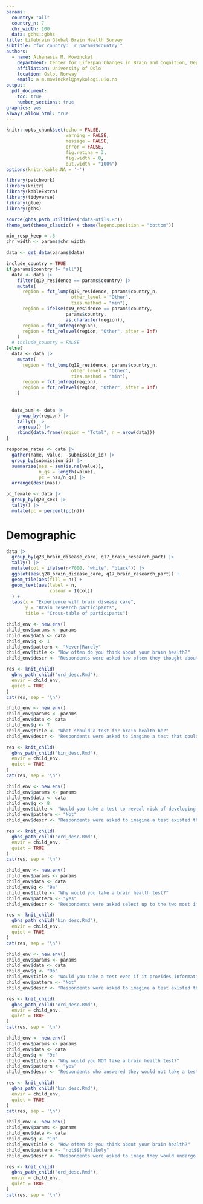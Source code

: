 ```yaml
---
params: 
  country: "all"
  country_n: 7
  chr_width: 100
  data: gbhs::gbhs
title: Lifebrain Global Brain Health Survey
subtitle: "for country: `r params$country`"
authors:
  - name: Athanasia M. Mowinckel
    department: Center for Lifespan Changes in Brain and Cognition, Dept. of Psychology
    affiliation: University of Oslo
    location: Oslo, Norway
    email: a.m.mowinckel@psykologi.uio.no
output: 
  pdf_document:
    toc: true
    number_sections: true
graphics: yes
always_allow_html: true
---
```


```r
knitr::opts_chunk$set(echo = FALSE, 
                      warning = FALSE,
                      message = FALSE,
                      error = FALSE,
                      fig.retina = 3,
                      fig.width = 8,
                      out.width = "100%")
options(knitr.kable.NA = '-')

library(patchwork)
library(knitr)
library(kableExtra)
library(tidyverse) 
library(glue)
library(gbhs)

source(gbhs_path_utilities("data-utils.R"))
theme_set(theme_classic() + theme(legend.position = "bottom"))

min_resp_keep = .3
chr_width <- params$chr_width
```


```r
data <- get_data(params$data)

include_country = TRUE
if(params$country != "all"){
  data <- data |> 
    filter(q19_residence == params$country) |> 
    mutate(
      region = fct_lump(q19_residence, params$country_n, 
                        other_level = "Other", 
                        ties.method = "min"),
      region = ifelse(q19_residence == params$country, 
                      params$country, 
                      as.character(region)),
      region = fct_infreq(region),
      region = fct_relevel(region, "Other", after = Inf)
    )
  # include_country = FALSE
}else{
  data <- data |> 
    mutate(
      region = fct_lump(q19_residence, params$country_n, 
                        other_level = "Other", 
                        ties.method = "min"),
      region = fct_infreq(region),
      region = fct_relevel(region, "Other", after = Inf)
    )
  
  
  data_sum <- data |>
    group_by(region) |>
    tally() |> 
    ungroup() |> 
    rbind(data.frame(region = "Total", n = nrow(data)))
}

response_rates <- data |> 
  gather(name, value, -submission_id) |> 
  group_by(submission_id) |> 
  summarise(nas = sum(is.na(value)),
            n_qs = length(value),
            pc = nas/n_qs) |> 
  arrange(desc(nas))

pc_female <- data |> 
  group_by(q20_sex) |> 
  tally() |> 
  mutate(pc = percent(pc(n)))
```

\newpage

# Demographic

```r
data |> 
  group_by(q28_brain_disease_care, q17_brain_research_part) |> 
  tally() |> 
  mutate(col = ifelse(n<7000, "white", "black")) |> 
  ggplot(aes(q28_brain_disease_care, q17_brain_research_part)) +
  geom_tile(aes(fill = n)) + 
  geom_text(aes(label = n, 
                colour = I(col))
  ) + 
  labs(x = "Experience with brain disease care",
       y = "Brain research participants",
       title = "Cross-table of participants")
```


```r
child_env <- new.env()
child_env$params <- params
child_env$data <- data
child_env$q <- 1
child_env$pattern <- "Never|Rarely"
child_env$title <- "How often do you think about your brain health?"
child_env$descr <- "Respondents were asked how often they thought about their brains' health on a 4-point scale."

res <- knit_child(
  gbhs_path_child("ord_desc.Rmd"),
  envir = child_env,
  quiet = TRUE
)
cat(res, sep = '\n')
```

```r
child_env <- new.env()
child_env$params <- params
child_env$data <- data
child_env$q <- 7
child_env$title <- "What should a test for brain health be?"
child_env$descr <- "Respondents were asked to imagine a test that could expose risks of developing a brain disease, much like other similar tests for heart disease. They were asked to select up to 3 criteria that were important for such a test."

res <- knit_child(
  gbhs_path_child("bin_desc.Rmd"),
  envir = child_env,
  quiet = TRUE
)
cat(res, sep = '\n')
```

```r
child_env <- new.env()
child_env$params <- params
child_env$data <- data
child_env$q <- 8
child_env$title <- "Would you take a test to reveal risk of developing a brain disease?"
child_env$pattern <- "Not"
child_env$descr <- "Respondents were asked to imagine a test existed that could reveal the risk of developing a brain diease, and rate the probability of them taking such a test."

res <- knit_child(
  gbhs_path_child("ord_desc.Rmd"),
  envir = child_env,
  quiet = TRUE
)
cat(res, sep = '\n')
```



```r
child_env <- new.env()
child_env$params <- params
child_env$data <- data
child_env$q <- "9a"
child_env$title <- "Why would you take a brain health test?"
child_env$pattern <- "yes"
child_env$descr <- "Respondents were asked select up to the two most important reasons to take a brain health test."

res <- knit_child(
  gbhs_path_child("bin_desc.Rmd"),
  envir = child_env,
  quiet = TRUE
)
cat(res, sep = '\n')
```


```r
child_env <- new.env()
child_env$params <- params
child_env$data <- data
child_env$q <- "9b"
child_env$title <- "Would you take a test even if it provides information about a disease that cannot be prevented or treated?"
child_env$pattern <- "Not"
child_env$descr <- "Respondents were asked to imagine a test existed that could reveal the risk of developing a brain diease that could not be treated or precented, and indicate whether they would take such a test."

res <- knit_child(
  gbhs_path_child("ord_desc.Rmd"),
  envir = child_env,
  quiet = TRUE
)
cat(res, sep = '\n')
```

```r
child_env <- new.env()
child_env$params <- params
child_env$data <- data
child_env$q <- "9c"
child_env$title <- "Why would you NOT take a brain health test?"
child_env$pattern <- "yes"
child_env$descr <- "Respondents who answered they would not take a test, were asked select up to the two most important reasons to not take a brain health test."

res <- knit_child(
  gbhs_path_child("bin_desc.Rmd"),
  envir = child_env,
  quiet = TRUE
)
cat(res, sep = '\n')
```


```r
child_env <- new.env()
child_env$params <- params
child_env$data <- data
child_env$q <- "10"
child_env$title <- "How often do you think about your brain health?"
child_env$pattern <- "not$$|^Unlikely"
child_env$descr <- "Respondents were asked to image they would undergo a brain health test, and that it showed a risk for disease. They were asked to indicate what actions they were likely to take."

res <- knit_child(
  gbhs_path_child("ord_desc.Rmd"),
  envir = child_env,
  quiet = TRUE
)
cat(res, sep = '\n')
```

